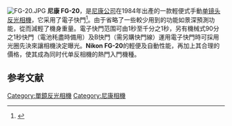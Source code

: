 [[Image:FG-20.JPG|thumb]]
'''尼康 FG-20'''，是[[尼康公司|尼康公司]]在1984年出產的一款輕便式手動[[单镜头反光相機|单镜头反光相機]]，它采用了電子快門<ref>{{Cite journal|title=日本尼康FG-20型和前苏联基辅17型两款135单反相机兼谈尼康卡口镜头|author=雨晨倩|journal=照相机|issue=2|year=2021|page=68-76|issn=1009-2250}}</ref>。由于省略了一些較少用到的功能如景深預測功能，從而減輕了機身重量。電子快門范围可由1秒至千分之1秒，另有機械式90分之1秒快門（電池秏盡時備用）及B快門（需另購快門線）運用電子快門時可採用光圈先決來讓相機決定曝光。'''Nikon FG-20'''的輕便及自動性能，再加上其合理的價格，使其成為同时代单反相機的熱門入門機種。

==参考文献==
{{reflist}}


[[Category:單鏡反光相機|Category:單鏡反光相機]]
[[Category:尼康相機|Category:尼康相機]]